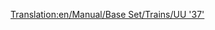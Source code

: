 [[Translation:en/Manual/Base Set/Trains/UU '37']]
{{nl/Manual/Base Set/Trains/Treinen|Naam=UU "37"
|Afbeelding=[[File:en/Manual/Base Set/Trains/Uu37.png]]
|Kosten=£19,921 ($39.842)
|Snelheid=144 km/h (90 mph)
|Gewicht=101 t
|Kracht= 1,750 hp (1.305 kW)
|Onderhoudskosten=£1,828 ($3.656)
|Ontworpen=1959
|Levensduur=20
|Capaciteit=N/A
|Omschrijving=
|Real-life=Dit is de herbenoemde versie van de [https://www.wikipedia.org/wiki/British Rail Class 37 British Rail Class 37].
}}